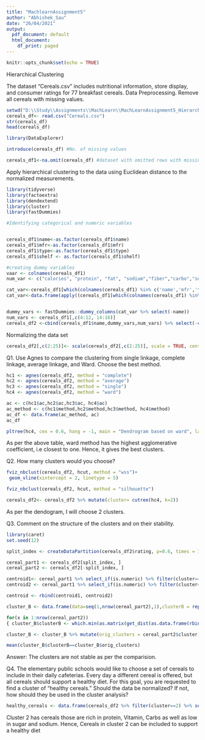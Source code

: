 ---
title: "MachlearnAssignment5"
author: "Abhishek_Sau"
date: "26/04/2021"
output:
  pdf_document: default
  html_document:
    df_print: paged
---

```{r setup, include=FALSE}
knitr::opts_chunk$set(echo = TRUE)
```

Hierarchical Clustering

The dataset "Cereals.csv" includes nutritional information, store display, and consumer ratings for 77 breakfast cereals. Data Preprocessing. Remove all cereals with missing values.

```{r}
setwd("D:\\Study\\Assignments\\MachLearn\\MachLearnAssignment5_Hierarchical")
cereals_df<- read.csv("Cereals.csv")
str(cereals_df)
head(cereals_df)
```


```{r}

library(DataExplorer)

introduce(cereals_df) #No. of missing values

cereals_df1<-na.omit(cereals_df) #dataset with omitted rows with missing values

```
Apply hierarchical clustering to the data using Euclidean distance to the normalized measurements.

```{r}
library(tidyverse)  
library(factoextra) 
library(dendextend)
library(cluster)
library(fastDummies)

#Identifying categorical and numeric variables


cereals_df1$name<-as.factor(cereals_df1$name)
cereals_df1$mfr<-as.factor(cereals_df1$mfr)
cereals_df1$type<-as.factor(cereals_df1$type)
cereals_df1$shelf <- as.factor(cereals_df1$shelf)

#creating dummy variables
vaar <- colnames(cereals_df1)
num_var <- c("calories", "protein", "fat", "sodium","fiber","carbo","sugars","potass","vitamins","weight","cups","rating")

cat_var<-cereals_df1[which(colnames(cereals_df1) %in% c('name','mfr','type','shelf'))]
cat_var<-data.frame(apply((cereals_df1[which(colnames(cereals_df1) %in% c('name','mfr','type','shelf'))]),2,as.factor))


dummy_vars <- fastDummies::dummy_columns(cat_var %>% select(-name))
num_vars <- cereals_df1[,c(4:12, 14:16)]
cereals_df2 <-cbind(cereals_df1$name,dummy_vars,num_vars) %>% select(-c(mfr, type, shelf))

```

Normalizing the data set

```{r}

cereals_df2[,c(2:25)]<- scale(cereals_df2[,c(2:25)], scale = TRUE, center = TRUE)

```

Q1. Use Agnes to compare the clustering from single linkage, complete linkage, average linkage, and Ward. Choose the best method.

```{r, fig.height=8, fig.width=14}
hc1 <- agnes(cereals_df2, method = "complete")
hc2 <- agnes(cereals_df2, method = "average")
hc3 <- agnes(cereals_df2, method = "single")
hc4 <- agnes(cereals_df2, method = "ward")

ac <- c(hc1$ac,hc2$ac,hc3$ac, hc4$ac)
ac_method <- c(hc1$method,hc2$method,hc3$method, hc4$method)
ac_df <- data.frame(ac_method, ac)
ac_df

pltree(hc4, cex = 0.6, hang = -1, main = "Dendrogram based on ward", labels = cereals_df2$`cereals_df1$name`)

```

As per the above table, ward method has the highest agglomerative coefficient, i.e closest to one. Hence, it gives the best clusters.


Q2. How many clusters would you choose?

```{r}

fviz_nbclust(cereals_df2, hcut, method = "wss")+
 geom_vline(xintercept = 2, linetype = 5)

fviz_nbclust(cereals_df2, hcut, method = "silhouette")

cereals_df2<- cereals_df2 %>% mutate(cluster= cutree(hc4, k=2))

```
As per the dendogram, I will choose 2 clusters.

Q3. Comment on the structure of the clusters and on their stability.

```{r}
library(caret)
set.seed(12)

split_index <- createDataPartition(cereals_df2$rating, p=0.6, times = 1, list = FALSE)

cereal_part1 <- cereals_df2[split_index, ]
cereal_part2 <- cereals_df2[-split_index, ]

centroid1<- cereal_part1 %>% select_if(is.numeric) %>% filter(cluster==1) %>% colMeans()
centroid2 <- cereal_part1 %>% select_if(is.numeric) %>% filter(cluster==2) %>% colMeans()

centroid <- rbind(centroid1, centroid2)

cluster_B <- data.frame(data=seq(1,nrow(cereal_part2),1),clusterB = rep(0,nrow(cereal_part2)))

for(x in 1:nrow(cereal_part2))
{ cluster_B$clusterB <- which.min(as.matrix(get_dist(as.data.frame(rbind(centroid[,-25],cereal_part2[x,c(-1,-26)]))))[3,-3])}

cluster_B <- cluster_B %>% mutate(orig_clusters = cereal_part2$cluster)

mean(cluster_B$clusterB==cluster_B$orig_clusters)

```
Answer: The clusters are not stable as per the comparision.

Q4. The elementary public schools would like to choose a set of cereals to include in their daily cafeterias. Every day a different cereal is offered, but all cereals should support a healthy diet. For this goal, you are requested to find a cluster of “healthy cereals.” Should the data be normalized? If not, how should they be used in the cluster analysis?


```{r}

healthy_cereals <- data.frame(cereals_df2 %>% filter(cluster==2) %>% select_if(is.numeric) %>% colMeans())

```
Cluster 2 has cereals those are rich in protein, Vitamin, Carbs as well as low in sugar and sodium. Hence, Cereals in cluster 2 can be included to support a healthy diet

